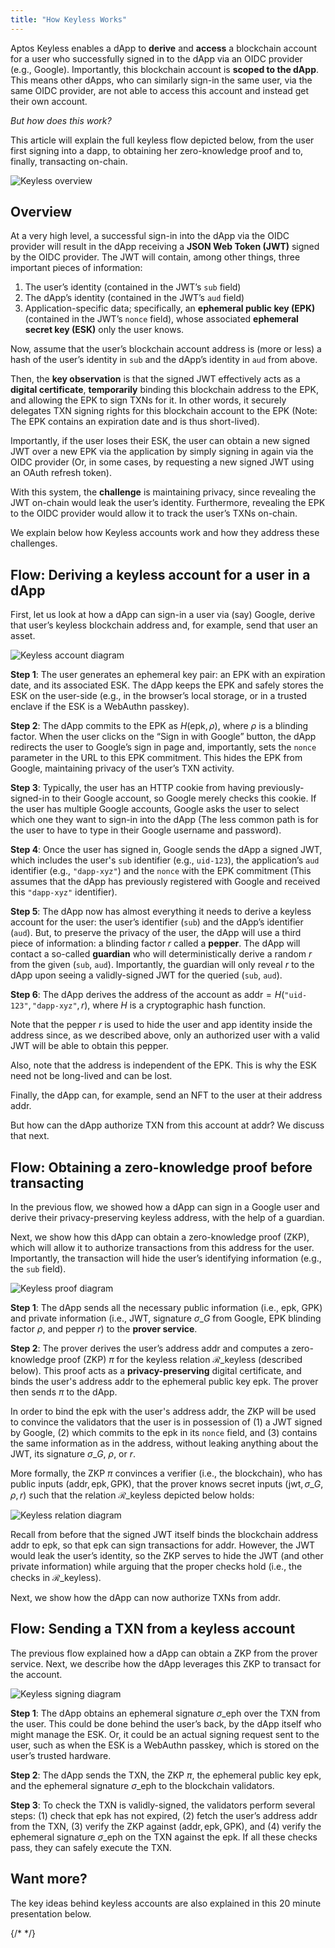 ```yaml
---
title: "How Keyless Works"
---
```


Aptos Keyless enables a dApp to **derive** and **access** a blockchain account for a user who successfully signed in to the dApp via an OIDC provider (e.g., Google). Importantly, this blockchain account is **scoped to the dApp**. This means other dApps, who can similarly sign-in the same user, via the same OIDC provider, are not able to access this account and instead get their own account.

_But how does this work?_

This article will explain the full keyless flow depicted below, from the user first signing into a dapp, to obtaining her zero-knowledge proof and to, finally, transacting on-chain.

![Keyless overview](/images/aptos-keyless/keyless-overview.png "Keyless overview")

## Overview

At a very high level, a successful sign-in into the dApp via the OIDC provider will result in the dApp receiving a **JSON Web Token (JWT)** signed by the OIDC provider. The JWT will contain, among other things, three important pieces of information:

1. The user’s identity (contained in the JWT’s `sub` field)
2. The dApp’s identity (contained in the JWT’s `aud` field)
3. Application-specific data; specifically, an **ephemeral public key (EPK)** (contained in the JWT’s `nonce` field), whose associated **ephemeral secret key (ESK)** only the user knows.

Now, assume that the user’s blockchain account address is (more or less) a hash of the user’s identity in `sub` and the dApp’s identity in `aud` from above.

Then, the **key observation** is that the signed JWT effectively acts as a **digital certificate**, **temporarily** binding this blockchain address to the EPK, and allowing the EPK to sign TXNs for it. In other words, it securely delegates TXN signing rights for this blockchain account to the EPK (Note: The EPK contains an expiration date and is thus short-lived).

Importantly, if the user loses their ESK, the user can obtain a new signed JWT over a new EPK via the application by simply signing in again via the OIDC provider (Or, in some cases, by requesting a new signed JWT using an OAuth refresh token).

With this system, the **challenge** is maintaining privacy, since revealing the JWT on-chain would leak the user’s identity. Furthermore, revealing the EPK to the OIDC provider would allow it to track the user’s TXNs on-chain.

We explain below how Keyless accounts work and how they address these challenges.

## Flow: Deriving a keyless account for a user in a dApp

First, let us look at how a dApp can sign-in a user via (say) Google, derive that user’s keyless blockchain address and, for example, send that user an asset.

![Keyless account diagram](/images/aptos-keyless/keyless-account.png "Keyless account diagram")

**Step 1**: The user generates an ephemeral key pair: an EPK with an expiration date, and its associated ESK. The dApp keeps the EPK and safely stores the ESK on the user-side (e.g., in the browser’s local storage, or in a trusted enclave if the ESK is a WebAuthn passkey).

**Step 2**: The dApp commits to the EPK as $H(\mathsf{epk}, \rho)$, where $\rho$ is a blinding factor. When the user clicks on the “Sign in with Google” button, the dApp redirects the user to Google’s sign in page and, importantly, sets the `nonce` parameter in the URL to this EPK commitment. This hides the EPK from Google, maintaining privacy of the user’s TXN activity.

**Step 3**: Typically, the user has an HTTP cookie from having previously-signed-in to their Google account, so Google merely checks this cookie. If the user has multiple Google accounts, Google asks the user to select which one they want to sign-in into the dApp (The less common path is for the user to have to type in their Google username and password).

**Step 4**: Once the user has signed in, Google sends the dApp a signed JWT, which includes the user's `sub` identifier (e.g., `uid-123`), the application’s `aud` identifier (e.g., `"dapp-xyz"`) and the `nonce` with the EPK commitment (This assumes that the dApp has previously registered with Google and received this `"dapp-xyz"` identifier).

**Step 5**: The dApp now has almost everything it needs to derive a keyless account for the user: the user’s identifier (`sub`) and the dApp’s identifier (`aud`). But, to preserve the privacy of the user, the dApp will use a third piece of information: a blinding factor $r$ called a **pepper**. The dApp will contact a so-called **guardian** who will deterministically derive a random $r$ from the given (`sub`, `aud`). Importantly, the guardian will only reveal $r$ to the dApp upon seeing a validly-signed JWT for the queried (`sub`, `aud`).

**Step 6**: The dApp derives the address of the account as $\mathsf{addr} = H(\texttt{"uid-123"}, \texttt{"dapp-xyz"}, r)$, where $H$ is a cryptographic hash function.

Note that the pepper $r$ is used to hide the user and app identity inside the address since, as we described above, only an authorized user with a valid JWT will be able to obtain this pepper.

Also, note that the address is independent of the EPK. This is why the ESK need not be long-lived and can be lost.

Finally, the dApp can, for example, send an NFT to the user at their address $\mathsf{addr}$.

But how can the dApp authorize TXN from this account at $\mathsf{addr}$? We discuss that next.

## Flow: Obtaining a zero-knowledge proof before transacting

In the previous flow, we showed how a dApp can sign in a Google user and derive their privacy-preserving keyless address, with the help of a guardian.

Next, we show how this dApp can obtain a zero-knowledge proof (ZKP), which will allow it to authorize transactions from this address for the user. Importantly, the transaction will hide the user’s identifying information (e.g., the `sub` field).

![Keyless proof diagram](/images/aptos-keyless/keyless-proof.png "Keyless proof diagram")

**Step 1**: The dApp sends all the necessary public information (i.e., $\mathsf{epk}$, $\mathsf{GPK}$) and private information (i.e., JWT, signature $\sigma\_G$ from Google, EPK blinding factor $\rho$, and pepper $r$) to the **prover service**.

**Step 2**: The prover derives the user’s address $\mathsf{addr}$ and computes a zero-knowledge proof (ZKP) $\pi$ for the keyless relation $\mathcal{R}\_\mathsf{keyless}$ (described below). This proof acts as a **privacy-preserving** digital certificate, and binds the user's address $\mathsf{addr}$ to the ephemeral public key $\mathsf{epk}$. The prover then sends $\pi$ to the dApp.

In order to bind the $\mathsf{epk}$ with the user's address $\mathsf{addr}$, the ZKP will be used to convince the validators that the user is in possession of (1) a JWT signed by Google, (2) which commits to the $\mathsf{epk}$ in its `nonce` field, and (3) contains the same information as in the address, without leaking anything about the JWT, its signature $\sigma\_G$, $\rho$, or $r$.

More formally, the ZKP $\pi$ convinces a verifier (i.e., the blockchain), who has public inputs $(\mathsf{addr}, \mathsf{epk}, \mathsf{GPK})$, that the prover knows secret inputs $(\mathsf{jwt}, \sigma\_G, \rho, r)$ such that the relation $\mathcal{R}\_\mathsf{keyless}$ depicted below holds:

![Keyless relation diagram](/images/aptos-keyless/keyless_relation.png "Keyless relation diagram")

Recall from before that the signed JWT itself binds the blockchain address $\mathsf{addr}$ to $\mathsf{epk}$, so that $\mathsf{epk}$ can sign transactions for $\mathsf{addr}$. However, the JWT would leak the user’s identity, so the ZKP serves to hide the JWT (and other private information) while arguing that the proper checks hold (i.e., the checks in $\mathcal{R}\_\mathsf{keyless}$).

Next, we show how the dApp can now authorize TXNs from $\mathsf{addr}$.

## Flow: Sending a TXN from a keyless account

The previous flow explained how a dApp can obtain a ZKP from the prover service. Next, we describe how the dApp leverages this ZKP to transact for the account.

![Keyless signing diagram](/images/aptos-keyless/keyless-signing.png "Keyless signing diagram")

**Step 1**: The dApp obtains an ephemeral signature $\sigma\_\mathsf{eph}$ over the TXN from the user. This could be done behind the user’s back, by the dApp itself who might manage the ESK. Or, it could be an actual signing request sent to the user, such as when the ESK is a WebAuthn passkey, which is stored on the user’s trusted hardware.

**Step 2**: The dApp sends the TXN, the ZKP $\pi$, the ephemeral public key $\mathsf{epk}$, and the ephemeral signature $\sigma\_\mathsf{eph}$ to the blockchain validators.

**Step 3**: To check the TXN is validly-signed, the validators perform several steps: (1) check that $\mathsf{epk}$ has not expired, (2) fetch the user’s address $\mathsf{addr}$ from the TXN, (3) verify the ZKP against $(\mathsf{addr}, \mathsf{epk}, \mathsf{GPK})$, and (4) verify the ephemeral signature $\sigma\_\mathsf{eph}$ on the TXN against the $\mathsf{epk}$. If all these checks pass, they can safely execute the TXN.

## Want more?

The key ideas behind keyless accounts are also explained in this 20 minute presentation below.<br />

{/* <YouTube title="Keyless Presentation" id="sKqeGR4BoI0"></YouTube> */}
